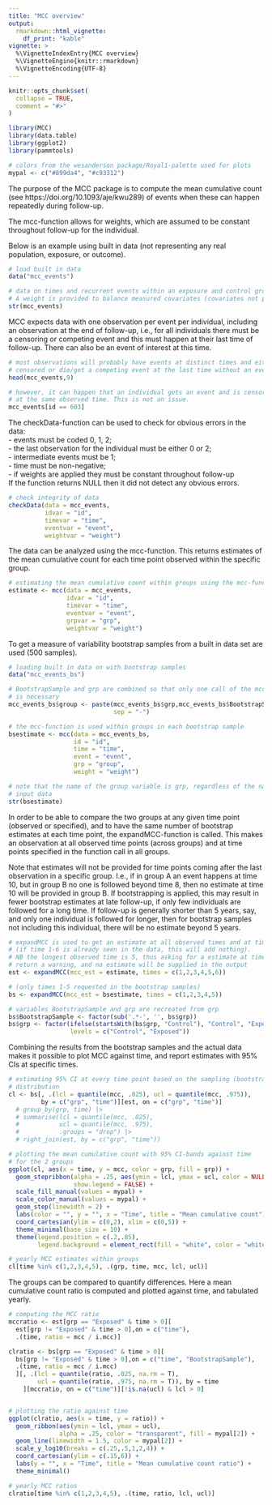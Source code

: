 ```yaml
---
title: "MCC overview"
output: 
  rmarkdown::html_vignette:
    df_print: "kable"
vignette: >
  %\VignetteIndexEntry{MCC overview}
  %\VignetteEngine{knitr::rmarkdown}
  %\VignetteEncoding{UTF-8}
---
```


```r
knitr::opts_chunk$set(
  collapse = TRUE,
  comment = "#>"
)
```

```r
library(MCC)
library(data.table)
library(ggplot2)
library(pammtools)

# colors from the wesanderson package/Royal1-palette used for plots
mypal <- c("#899da4", "#c93312")
```

The purpose of the MCC package is to compute the mean cumulative count (see https://doi.org/10.1093/aje/kwu289) of events when these can happen repeatedly during follow-up.

The mcc-function allows for weights, which are assumed to be constant throughout follow-up for the individual.

Below is an example using built in data (not representing any real population, exposure, or outcome).
```r

# load built in data
data("mcc_events")

# data on times and recurrent events within an exposure and control group.
# A weight is provided to balance measured covariates (covariates not provided)
str(mcc_events)
```

MCC expects data with one observation per event per individual, including an observation at the end of follow-up, i.e., for all individuals there must be a censoring or competing event and this must happen at their last time of follow-up. There can also be an event of interest at this time.
```r
# most observations will probably have events at distinct times and either be
# censored or die/get a competing event at the last time without an event there.
head(mcc_events,9)

# however, it can happen that an individual gets an event and is censored or die
# at the same observed time. This is not an issue.
mcc_events[id == 603]
```

The checkData-function can be used to check for obvious errors in the data:  
 - events must be coded 0, 1, 2;  
 - the last observation for the individual must be either 0 or 2;  
 - intermediate events must be 1;  
 - time must be non-negative;  
 - if weights are applied they must be constant throughout follow-up  
If the function returns NULL then it did not detect any obvious errors.
```r
# check integrity of data
checkData(data = mcc_events,
          idvar = "id",
          timevar = "time",
          eventvar = "event",
          weightvar = "weight")
```

The data can be analyzed using the mcc-function. This returns estimates of the mean cumulative count for each time point observed within the specific group.
```r
# estimating the mean cumulative count within groups using the mcc-function
estimate <- mcc(data = mcc_events,
                idvar = "id",
                timevar = "time",
                eventvar = "event",
                grpvar = "grp",
                weightvar = "weight")
```

To get a measure of variability bootstrap samples from a built in data set are used (500 samples).
```r
# loading built in data on with bootstrap samples
data("mcc_events_bs")

# BootstrapSample and grp are combined so that only one call of the mcc-function
# is necessary
mcc_events_bs$group <- paste(mcc_events_bs$grp,mcc_events_bs$BootstrapSample,
                             sep = "-")

# the mcc-function is used within groups in each bootstrap sample
bsestimate <- mcc(data = mcc_events_bs,
                  id = "id",
                  time = "time",
                  event = "event",
                  grp = "group",
                  weight = "weight")

# note that the name of the group variable is grp, regardless of the name in the
# input data
str(bsestimate)
```

In order to be able to compare the two groups at any given time point (observed or specified), and to have the same number of bootstrap estimates at each time point, the expandMCC-function is called. This makes an observation at all observed time points (across groups) and at time points specified in the function call in all groups.

Note that estimates will not be provided for time points coming after the last observation in a specific group. I.e., if in group A an event happens at time 10, but in group B no one is followed beyond time 8, then no estimate at time 10 will be provided in group B.
If bootstrapping is applied, this may result in fewer bootstrap estimates at late follow-up, if only few individuals are followed for a long time. If follow-up is generally shorter than 5 years, say, and only one individual is followed for longer, then for bootstrap samples not including this individual, there will be no estimate beyond 5 years.
```r
# expandMCC is used to get an estimate at all observed times and at time 1-6
# (if time 1-6 is already seen in the data, this will add nothing).
# NB the longest observed time is 5, thus asking for a estimate at time 6 will
# return a warning, and no estimate will be supplied in the output
est <- expandMCC(mcc_est = estimate, times = c(1,2,3,4,5,6))

# (only times 1-5 requested in the bootstrap samples)
bs <- expandMCC(mcc_est = bsestimate, times = c(1,2,3,4,5))

# variables BootstrapSample and grp are recreated from grp
bs$BootstrapSample <- factor(sub('.*-', '', bs$grp))
bs$grp <- factor(ifelse(startsWith(bs$grp, "Control"), "Control", "Exposed"),
                 levels = c("Control", "Exposed"))
```

Combining the results from the bootstrap samples and the actual data makes it possible to plot MCC against time, and report estimates with 95% CIs at specific times.
```r
# estimating 95% CI at every time point based on the sampling (bootstrap)
# distribution
cl <- bs[, .(lcl = quantile(mcc, .025), ucl = quantile(mcc, .975)),
         by = c("grp", "time")][est, on = c("grp", "time")]
  # group_by(grp, time) |>
  # summarise(lcl = quantile(mcc, .025),
  #           ucl = quantile(mcc, .975),
  #           .groups = "drop") |>
  # right_join(est, by = c("grp", "time"))

# plotting the mean cumulative count with 95% CI-bands against time
# for the 2 groups
ggplot(cl, aes(x = time, y = mcc, color = grp, fill = grp)) +
  geom_stepribbon(alpha = .25, aes(ymin = lcl, ymax = ucl, color = NULL),
                  show.legend = FALSE) +
  scale_fill_manual(values = mypal) +
  scale_color_manual(values = mypal) +
  geom_step(linewidth = 2) +
  labs(color = "", y = "", x = "Time", title = "Mean cumulative count") +
  coord_cartesian(ylim = c(0,2), xlim = c(0,5)) +
  theme_minimal(base_size = 10) +
  theme(legend.position = c(.2,.85),
        legend.background = element_rect(fill = "white", color = "white"))

# yearly MCC estimates within groups
cl[time %in% c(1,2,3,4,5), .(grp, time, mcc, lcl, ucl)]
```

The groups can be compared to quantify differences. Here a mean cumulative count ratio is computed and plotted against time, and tabulated yearly.
```r
# computing the MCC ratio
mccratio <- est[grp == "Exposed" & time > 0][
  est[grp != "Exposed" & time > 0],on = c("time"),
  .(time, ratio = mcc / i.mcc)]

clratio <- bs[grp == "Exposed" & time > 0][
  bs[grp != "Exposed" & time > 0],on = c("time", "BootstrapSample"),
  .(time, ratio = mcc / i.mcc)
  ][, .(lcl = quantile(ratio, .025, na.rm = T),
        ucl = quantile(ratio, .975, na.rm = T)), by = time
    ][mccratio, on = c("time")][!is.na(ucl) & lcl > 0]


# plotting the ratio against time
ggplot(clratio, aes(x = time, y = ratio)) +
  geom_ribbon(aes(ymin = lcl, ymax = ucl),
              alpha = .25, color = "transparent", fill = mypal[2]) +
  geom_line(linewidth = 1.5, color = mypal[2]) +
  scale_y_log10(breaks = c(.25,.5,1,2,4)) +
  coord_cartesian(ylim = c(.15,6)) +
  labs(y = "", x = "Time", title = "Mean cumulative count ratio") +
  theme_minimal()

# yearly MCC ratios
clratio[time %in% c(1,2,3,4,5), .(time, ratio, lcl, ucl)]
```
